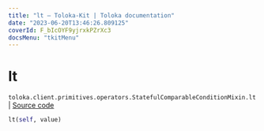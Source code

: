 ```yaml
---
title: "lt — Toloka-Kit | Toloka documentation"
date: "2023-06-20T13:46:26.809125"
coverId: F_bIcOYF9yjrxkPZrXc3
docsMenu: "tkitMenu"
---
```


# lt

`toloka.client.primitives.operators.StatefulComparableConditionMixin.lt` | [Source code](https://github.com/Toloka/toloka-kit/blob/v1.2.0/src/client/primitives/operators.py#L185)

```python
lt(self, value)
```